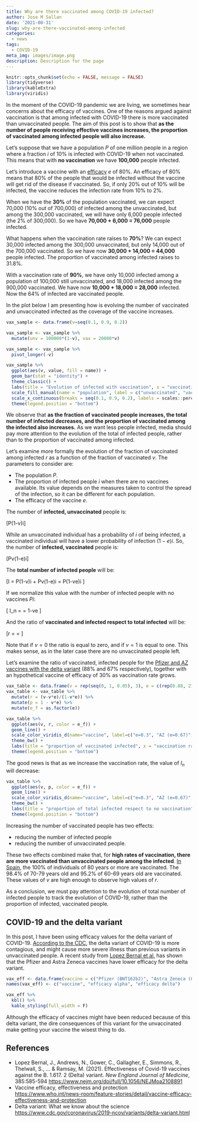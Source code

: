 ```yaml
---
title: Why are there vaccinated among COVID-19 infected?
author: Jose M Sallan
date: '2021-08-31'
slug: why-are-there-vaccinated-among-infected
categories:
  - news
tags:
  - COVID-19
meta_img: images/image.png
description: Description for the page
---
```


```r
knitr::opts_chunk$set(echo = FALSE, message = FALSE)
library(tidyverse)
library(kableExtra)
library(viridis)
```

In the moment of the COVID-19 pandemic we are living, we sometimes hear concerns about the efficacy of vaccines. One of the reasons argued against vaccination is that among infected with COVID-19 there is more vaccinated than unvaccinated people. The aim of this post is to show that **as the number of people receiving effective vaccines increases, the proportion of vaccinated among infected people will also increase.**

Let's suppose that we have a population $P$ of one million people in a region where a fraction $i$ of 10% is infected with COVID-19 when not vaccinated. This means that with **no vaccination** we have **100,000** people infected.

Let's introduce a vaccine with an [efficacy](https://www.who.int/news-room/feature-stories/detail/vaccine-efficacy-effectiveness-and-protection) $e$ of 80%. An efficacy of 80% means that 80% of the people that would be infected without the vaccine will get rid of the disease if vaccinated. So, if only 20% out of 10% will be infected, the vaccine reduces the infection rate from 10% to 2%.

When we have the **30%** of the population vaccinated, we can expect 70,000 (10% out of 700,000) of infected among the unvaccinated, but among the 300,000 vaccinated, we will have only 6,000 people infected (the 2% of 300,000). So we have **70,000 + 6,000 = 76,000** people infected.

What happens when the vaccination rate raises to **70%**? We can expect 30,000 infected among the 300,000 unvaccinated, but only 14,000 out of the 700,000 vaccinated. So we have now **30,000 + 14,000 = 44,000** people infected. The proportion of vaccinated among infected raises to 31.8%.

With a vaccination rate of **90%**, we have only 10,000 infected among a population of 100,000 still unvaccinated, and 18,000 infected among the 900,000 vaccinated. We have now **10,000 + 18,000 = 28,000** infected. Now the 64% of infected are vaccinated people.

In the plot below I am presenting how is evolving the number of vaccinated and unvaccinated infected as the coverage of the vaccine increases.

```r
vax_sample <- data.frame(v=seq(0.1, 0.9, 0.2))

vax_sample <- vax_sample %>% 
  mutate(unv = 100000*(1-v), vax = 20000*v)

vax_sample <- vax_sample %>%
  pivot_longer(-v)

vax_sample %>%
  ggplot(aes(v, value, fill = name)) +
  geom_bar(stat = "identity") +
  theme_classic() +
  labs(title = "Evolution of infected with vaccination", x = "vaccination rate", y = "infected") +
  scale_fill_manual(name = "population", label = c("unvaccinated", "vaccinated"), values = c("#FF6666", "#66B2FF")) +
  scale_x_continuous(breaks = seq(0.1, 0.9, 0.2), labels = scales::percent) +
  theme(legend.position = "bottom")
```

We observe that **as the fraction of vaccinated people increases, the total number of infected decreases, and the proportion of vaccinated among the infected also increases.** As we want less people infected, media should pay more attention to the evolution of the total of infected people, rather than to the proportion of vaccinated among infected.

Let's examine more formally the evolution of the fraction of vaccinated among infected $r$ as a function of the fraction of vaccinated $v$. The parameters to consider are:

* The population $P$.
* The proportion of infected people $i$ when there are no vaccines available. Its value depends on the measures taken to control the spread of the infection, so it can be different for each population.
* The efficacy of the vaccine $e$.

The number of **infected, unvaccinated** people is:

\[P\left(1-v\right)i\]

While an unvaccinated individual has a probability of $i$ of being infected, a vaccinated individual will have a lower probability of infection $\left(1-e\right)i$. So, the number of **infected, vaccinated** people is:

\[Pv\left(1-e\right)i\]

The **total number of infected people** will be:

\[I = P\left(1-v\right)i + Pv\left(1-e\right)i = P\left(1-ve\right)i \]

If we normalize this value with the number of infected people with no vaccines $Pi$:

\[ I_n = \frac{I}{Pi}  = 1-ve \]

And the ratio of **vaccinated and infected respect to total infected** will be:

\[r = \frac{Pv\left(1-e\right)i}{P\left(1-ve\right)i} = \frac{v-ve}{1-ve}\]

Note that if $v=0$ the ratio is equal to zero, and if $v=1$ is equal to one. This makes sense, as in the later case there are no unvaccinated people left.

Let's examine the ratio of vaccinated, infected people for the [Pfizer and AZ vaccines with the delta variant](https://www.nejm.org/doi/full/10.1056/NEJMoa210889) (88% and 67% respectively), together with an hypothetical vaccine of efficacy of 30% as vaccination rate grows.

```r
vax_table <- data.frame(v = rep(seq(0, 1, 0.05), 3), e = c(rep(0.88, 21), rep(0.67, 21), rep(0.3, 21)))
vax_table <- vax_table %>%
  mutate(r = (v-v*e)/(1-v*e)) %>%
  mutate(p = 1 - v*e) %>%
  mutate(e_f = as.factor(e))

vax_table %>%
  ggplot(aes(v, r, color = e_f)) +
  geom_line() +
  scale_color_viridis_d(name="vaccine", label=c("e=0.3", "AZ (e=0.67)", "Pfizer (e=0.88)")) +
  theme_bw() +
  labs(title = "proportion of vaccinated infected", x = "vaccination rate", y = "ratio") +
  theme(legend.position = "bottom")
```

The good news is that as we increase the vaccination rate, the value of $I_n$ will decrease:

```r
vax_table %>%
  ggplot(aes(v, p, color = e_f)) +
  geom_line() +
  scale_color_viridis_d(name="vaccine", label=c("e=0.3", "AZ (e=0.67)", "Pfizer (e=0.88)")) +
  theme_bw() +
  labs(title = "proportion of total infected respect to no vaccination", x = "vaccination rate", y = "In") +
  theme(legend.position = "bottom")
```

Increasing the number of vaccinated people has two effects:

* reducing the number of infected people
* reducing the number of unvaccinated people. 

These two effects combined make that, for **high rates of vaccination, there are more vaccinated than unvaccinated people among the infected**. [In Spain](https://www.abc.es/sociedad/abci-vacunacion-espana-datos-porcentajes-poblacion-vacunada-coronavirus-comunidades-nsv-202107201018_noticia.html?ref=https%3A%2F%2Fkeep.google.com%2F), the 100% of individuals of 80 years or more are vaccinated. The 98.4% of 70-79 years old and 95.2% of 60-69 years old are vaccinated. These values of $v$ are high enough to observe high values of $r$.

As a conclusion, we must pay attention to the evolution of total number of infected people to track the evolution of COVID-19, rather than the proportion of infected, vaccinated people.

## COVID-19 and the delta variant

In this post, I have been using efficacy values for the delta variant of COVID-19. [According to the CDC](https://www.cdc.gov/coronavirus/2019-ncov/variants/delta-variant.html), the delta variant of COVID-19 is more contagious, and might cause more severe illness than previous variants in unvaccinated people. A recent study from [Lopez Bernal et al.](https://www.nejm.org/doi/full/10.1056/NEJMoa2108891) has shown that the Pfizer and Astra Zeneca vaccines have lower efficacy for the delta variant.

```r
vax_eff <- data.frame(vaccine = c("Pfizer (BNT162b2)", "Astra Zeneca (ChAdOx1)"), eff_alpha = c("93.7% (95% CI, 91.6 to 95.3)", "74.5% (95% CI, 68.4 to 79.4)"), eff_delta = c("88.0% (95% CI, 85.3 to 90.1)", "67.0% (95% CI, 61.3 to 71.8)"))
names(vax_eff) <- c("vaccine", "efficacy alpha", "efficacy delta")

vax_eff %>%
  kbl() %>%
  kable_styling(full_width = F)
```

Although the efficacy of vaccines might have been reduced because of this delta variant, the dire consequences of this variant for the unvaccinated make getting your vaccine the wisest thing to do.

## References

* Lopez Bernal, J., Andrews, N., Gower, C., Gallagher, E., Simmons, R., Thelwall, S., ... & Ramsay, M. (2021). Effectiveness of Covid-19 vaccines against the B. 1.617. 2 (Delta) variant. *New England Journal of Medicine*, 385:585-594 <https://www.nejm.org/doi/full/10.1056/NEJMoa2108891>
* Vaccine efficacy, effectiveness and protection <https://www.who.int/news-room/feature-stories/detail/vaccine-efficacy-effectiveness-and-protection>
* Delta variant: What we know about the science <https://www.cdc.gov/coronavirus/2019-ncov/variants/delta-variant.html>